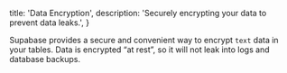 
  title: 'Data Encryption',
  description: 'Securely encrypting your data to prevent data leaks.',
}

Supabase provides a secure and convenient way to encrypt `text` data in your tables. Data is encrypted “at rest”, so it will not leak into logs and database backups.


